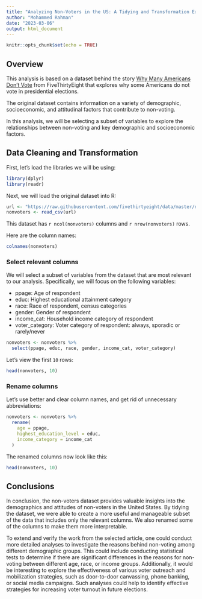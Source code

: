 ```yaml
---
title: "Analyzing Non-Voters in the US: A Tidying and Transformation Exercise in R"
author: "Mohammed Rahman"
date: "2023-03-06"
output: html_document
---
```


<!-- https://rpubs.com/mrcuny/analyzing-non-voters-in-the-us -->

```r
knitr::opts_chunk$set(echo = TRUE)
```

## Overview

This analysis is based on a dataset behind the story [Why Many Americans Don't Vote](https://projects.fivethirtyeight.com/non-voters-poll-2020-election/) from FiveThirtyEight that explores why some Americans do not vote in presidential elections.

The original dataset contains information on a variety of demographic, socioeconomic, and attitudinal factors that contribute to non-voting. 

In this analysis, we will be selecting a subset of variables to explore the relationships between non-voting and key demographic and socioeconomic factors.

## Data Cleaning and Transformation

First, let's load the libraries we will be using:

```r
library(dplyr)
library(readr)
```

Next, we will load the original dataset into R:

```r
url <- "https://raw.githubusercontent.com/fivethirtyeight/data/master/non-voters/nonvoters_data.csv"
nonvoters <- read_csv(url)
```

This dataset has `r ncol(nonvoters)` columns and `r nrow(nonvoters)` rows.

Here are the column names:

```r
colnames(nonvoters)
```

### Select relevant columns

We will select a subset of variables from the dataset that are most relevant to our analysis. Specifically, we will focus on the following variables:

- ppage: Age of respondent
- educ: Highest educational attainment category
- race: Race of respondent, census categories
- gender: Gender of respondent
- income_cat: Household income category of respondent
- voter_category: Voter category of respondent: always, sporadic or rarely/never

```r
nonvoters <- nonvoters %>%
  select(ppage, educ, race, gender, income_cat, voter_category)
```

Let's view the first `10` rows:

```r
head(nonvoters, 10)
```


### Rename columns

Let's use better and clear column names, and get rid of unnecessary abbreviations:

```r
nonvoters <- nonvoters %>%
  rename(
    age = ppage,
    highest_education_level = educ,
    income_category = income_cat
  )
```

The renamed columns now look like this:

```r
head(nonvoters, 10)
```


## Conclusions

In conclusion, the non-voters dataset provides valuable insights into the demographics and attitudes of non-voters in the United States. By tidying the dataset, we were able to create a more useful and manageable subset of the data that includes only the relevant columns. We also renamed some of the columns to make them more interpretable.

To extend and verify the work from the selected article, one could conduct more detailed analyses to investigate the reasons behind non-voting among different demographic groups. This could include conducting statistical tests to determine if there are significant differences in the reasons for non-voting between different age, race, or income groups. Additionally, it would be interesting to explore the effectiveness of various voter outreach and mobilization strategies, such as door-to-door canvassing, phone banking, or social media campaigns. Such analyses could help to identify effective strategies for increasing voter turnout in future elections.
